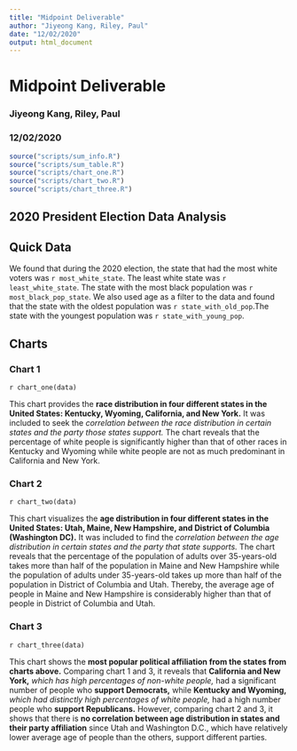 ---
title: "Midpoint Deliverable"
author: "Jiyeong Kang, Riley, Paul"
date: "12/02/2020"
output: html_document
---

# Midpoint Deliverable
### Jiyeong Kang, Riley, Paul
### 12/02/2020

```{r setup, include=FALSE}
source("scripts/sum_info.R")
source("scripts/sum_table.R")
source("scripts/chart_one.R")
source("scripts/chart_two.R")
source("scripts/chart_three.R")
```

## 2020 President Election Data Analysis



## Quick Data

We found that during the 2020 election, the state that had the most white voters was `r most_white_state`. The least white state was `r least_white_state`. The state with the most black population was `r most_black_pop_state`. We also used age as a filter to the data and found that the state with the oldest population was `r state_with_old_pop`.The state with the youngest population was `r state_with_young_pop`.

## Charts
### **Chart 1**
`r chart_one(data)`

This chart provides the **race distribution in four different states in the United States: Kentucky, Wyoming, California, and New York.** It was included to seek the _correlation between the race distribution in certain states and the party those states support._ The chart reveals that the percentage of white people is significantly higher than that of other races in Kentucky and Wyoming while white people are not as much predominant in California and New York.  


### **Chart 2**
`r chart_two(data)`

This chart visualizes the **age distribution in four different states in the United States: Utah, Maine, New Hampshire, and District of Columbia (Washington DC).** It was included to find the _correlation between the age distribution in certain states and the party that state supports._ The chart reveals that the percentage of the population of adults over 35-years-old takes more than half of the population in Maine and New Hampshire while the population of adults under 35-years-old takes up more than half of the population in District of Columbia and Utah. Thereby, the average age of people in Maine and New Hampshire is considerably higher than that of people in District of Columbia and Utah.

### **Chart 3**
`r chart_three(data)`

This chart shows the **most popular political affiliation from the states from charts above.** Comparing chart 1 and 3, it reveals that **California and New York,** _which has high percentages of non-white people,_ had a significant number of people who **support Democrats,** while **Kentucky and Wyoming,** _which had distinctly high percentages of white people,_ had a high number people who **support Republicans.** However, comparing chart 2 and 3, it shows that there is **no correlation between age distribution in states and their party affiliation** since Utah and Washington D.C., which have relatively lower average age of people than the others, support different parties.
